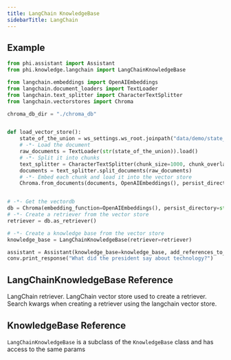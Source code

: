 ```yaml
---
title: LangChain KnowledgeBase
sidebarTitle: LangChain
---
```


## Example

```python langchain_kb.py
from phi.assistant import Assistant
from phi.knowledge.langchain import LangChainKnowledgeBase

from langchain.embeddings import OpenAIEmbeddings
from langchain.document_loaders import TextLoader
from langchain.text_splitter import CharacterTextSplitter
from langchain.vectorstores import Chroma

chroma_db_dir = "./chroma_db"


def load_vector_store():
    state_of_the_union = ws_settings.ws_root.joinpath("data/demo/state_of_the_union.txt")
    # -*- Load the document
    raw_documents = TextLoader(str(state_of_the_union)).load()
    # -*- Split it into chunks
    text_splitter = CharacterTextSplitter(chunk_size=1000, chunk_overlap=0)
    documents = text_splitter.split_documents(raw_documents)
    # -*- Embed each chunk and load it into the vector store
    Chroma.from_documents(documents, OpenAIEmbeddings(), persist_directory=str(chroma_db_dir))


# -*- Get the vectordb
db = Chroma(embedding_function=OpenAIEmbeddings(), persist_directory=str(chroma_db_dir))
# -*- Create a retriever from the vector store
retriever = db.as_retriever()

# -*- Create a knowledge base from the vector store
knowledge_base = LangChainKnowledgeBase(retriever=retriever)

assistant = Assistant(knowledge_base=knowledge_base, add_references_to_prompt=True)
conv.print_response("What did the president say about technology?")
```

## LangChainKnowledgeBase Reference

<ResponseField name="retriever" type="Any" default="None">
  LangChain retriever.
</ResponseField>
<ResponseField name="vectorstore" type="Any" default="None">
  LangChain vector store used to create a retriever.
</ResponseField>
<ResponseField name="search_kwargs" type="dict" default="None">
  Search kwargs when creating a retriever using the langchain vector store.
</ResponseField>

## KnowledgeBase Reference

`LangChainKnowledgeBase` is a subclass of the `KnowledgeBase` class and has access to the same params

<Snippet file="kb-base-reference.mdx" />

